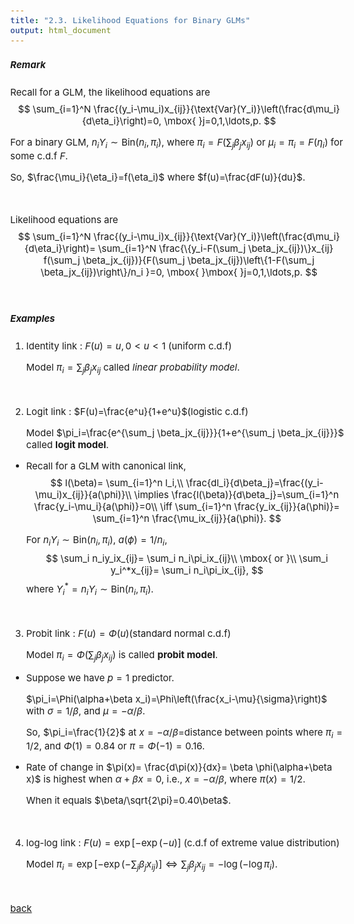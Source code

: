 ```yaml
---
title: "2.3. Likelihood Equations for Binary GLMs"
output: html_document
---
```


<style type="text/css">

body, td {
   font-size: 15px;
}
pre {
  font-size: 15px
}
</style>

##### Remark

Recall for a GLM, the likelihood equations are
$$
\sum_{i=1}^N \frac{(y_i-\mu_i)x_{ij}}{\text{Var}(Y_i)}\left(\frac{d\mu_i}{d\eta_i}\right)=0, \mbox{ }j=0,1,\ldots,p.
$$

For a binary GLM, $n_iY_i\sim \text{Bin}(n_i,\pi_i)$, where $\pi_i=F(\sum_j \beta_jx_{ij})$ or $\mu_i=\pi_i=F(\eta_i)$ for some c.d.f $F$. 

So, $\frac{\mu_i}{\eta_i}=f(\eta_i)$ where $f(u)=\frac{dF(u)}{du}$.

&nbsp;

Likelihood equations are
$$
\sum_{i=1}^N \frac{(y_i-\mu_i)x_{ij}}{\text{Var}(Y_i)}\left(\frac{d\mu_i}{d\eta_i}\right)= \sum_{i=1}^N \frac{\{y_i-F(\sum_j \beta_jx_{ij})\}x_{ij} f(\sum_j \beta_jx_{ij})}{F(\sum_j \beta_jx_{ij})\left\{1-F(\sum_j \beta_jx_{ij})\right\}/n_i }=0, \mbox{ }\mbox{ }j=0,1,\ldots,p.
$$

&nbsp;&nbsp;
   

##### Examples

1. Identity link : $F(u)=u, 0<u<1$ (uniform c.d.f)

   Model $\pi_i=\sum_j \beta_jx_{ij}$ called *linear probability model*.

&nbsp;

2. Logit link : $F(u)=\frac{e^u}{1+e^u}$(logistic c.d.f)

    Model $\pi_i=\frac{e^{\sum_j \beta_jx_{ij}}}{1+e^{\sum_j \beta_jx_{ij}}}$ called **logit model**.
   
  * Recall for a GLM with canonical link, 
   $$
   l(\beta)= \sum_{i=1}^n l_i,\\
   \frac{dl_i}{d\beta_j}=\frac{(y_i-\mu_i)x_{ij}}{a(\phi)}\\
   \implies \frac{l(\beta)}{d\beta_j}=\sum_{i=1}^n \frac{y_i-\mu_i}{a(\phi)}=0\\
   \iff \sum_{i=1}^n \frac{y_ix_{ij}}{a(\phi)}= \sum_{i=1}^n \frac{\mu_ix_{ij}}{a(\phi)}.
   $$

    For $n_iY_i\sim \text{Bin}(n_i, \pi_i)$, $a(\phi)=1/n_i$, 
   $$
   \sum_i n_iy_ix_{ij}= \sum_i n_i\pi_ix_{ij}\\
   \mbox{ or }\\
   \sum_i y_i^*x_{ij}= \sum_i n_i\pi_ix_{ij},
   $$
    where $Y_i^*=n_iY_i\sim \text{Bin}(n_i,\pi_i)$.

&nbsp;

3. Probit link : $F(u)=\Phi(u)$(standard normal c.d.f)

   Model $\pi_i= \Phi(\sum_j\beta_jx_{ij})$ is called **probit model**.
   
  * Suppose we have $p=1$ predictor. 
   
    $\pi_i=\Phi(\alpha+\beta x_i)=\Phi\left(\frac{x_i-\mu}{\sigma}\right)$ with $\sigma=1/\beta$, and $\mu=-\alpha/\beta$.

    So, $\pi_i=\frac{1}{2}$ at $x=-\alpha/\beta=$distance between points where $\pi_i=1/2$, and $\Phi(1)=0.84$ or $\pi=\Phi(-1)=0.16$. 


  * Rate of change in $\pi(x)= \frac{d\pi(x)}{dx}= \beta \phi(\alpha+\beta x)$ is highest when $\alpha+\beta x=0$, i.e., $x=-\alpha/\beta$, where $\pi(x)=1/2$.
   
    When it equals $\beta/\sqrt{2\pi}=0.40\beta$.
    
&nbsp;

4.  log-log link : $F(u)=\exp[-\exp(-u)]$ (c.d.f of extreme value distribution)

    Model $\pi_i= \exp[-\exp(-\sum_j \beta_j x_{ij})] \iff \sum_j \beta_jx_{ij}=-\log (-\log \pi_i)$.

&nbsp;&nbsp;

[back](../glm.html)